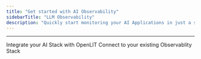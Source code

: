 ```yaml
---
title: "Get started with AI Observability"
sidebarTitle: "LLM Observability"
description: "Quickly start monitoring your AI Applications in just a single line of code"
---
```



<O11yQuickstart />

---

<CardGroup cols={2}>
	<Card
		title="Integrations"
		href="/latest/sdk/integrations/introduction"
		icon="circle-nodes"
	>
		Integrate your AI Stack with OpenLIT
	</Card>
	<Card title="Connections" href="/latest/sdk/destinations/intro" icon="link">
		Connect to your existing Observablity Stack
	</Card>
</CardGroup>
